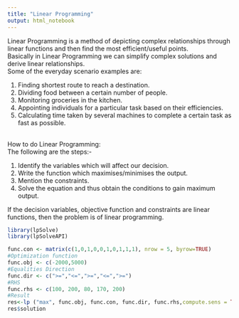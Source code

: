 ```yaml
---
title: "Linear Programming"
output: html_notebook
---
```


Linear Programming is a method of depicting complex relationships through linear functions and then find the most efficient/useful points.<br>
Basically in Linear Programming we can simplify complex solutions and derive linear relationships.<br>
Some of the everyday scenario examples are:<br>
<ol>
<li>Finding shortest route to reach a destination.</li>
<li>Dividing food between a certain number of people.</li>
<li>Monitoring groceries in the kitchen.</li>
<li>Appointing individuals for a particular task based on their efficiencies.</li>
<li>Calculating time taken by several machines to complete a certain task as fast as possible.</li>
</ol>
<br>
How to do Linear Programming:<br>
The following are the steps:-<br>
<ol>
<li>Identify the variables which will affect our decision.</li>
<li>Write the function which maximises/minimises the output.</li>
<li>Mention the constraints.</li>
<li>Solve the equation and thus obtain the conditions to gain maximum output.</li>
</ol>
If the decision variables, objective function and constraints are linear functions, then the problem is of linear programming.

```r
library(lpSolve)
library(lpSolveAPI)

func.con <- matrix(c(1,0,1,0,0,1,0,1,1,1), nrow = 5, byrow=TRUE)
#Optimization function
func.obj <- c(-2000,5000)
#Equalities Direction
func.dir <- c(">=","<=",">=","<=",">=")
#RHS
func.rhs <- c(100, 200, 80, 170, 200)
#Result
res<-lp ("max", func.obj, func.con, func.dir, func.rhs,compute.sens = TRUE)
res$solution

```
